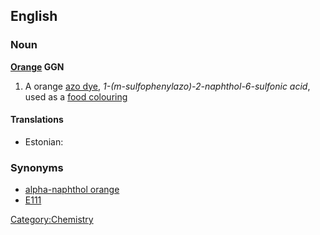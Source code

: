 ==English==

===Noun===
{{wikipedia}}
'''[[orange|Orange]] GGN'''


# A orange [[azo dye]], ''1-(m-sulfophenylazo)-2-naphthol-6-sulfonic acid'', used as a [[food colouring]]

====Translations====
{{trans-top|a orange azo dye}}
* Estonian: {{t|et|oranž GGN}}
{{trans-mid}}
{{trans-bottom}}

===Synonyms===
*[[alpha-naphthol orange]]
*[[E111]]

[[Category:Chemistry]]